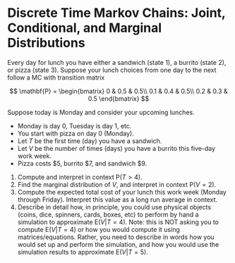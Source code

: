 # Discrete Time Markov Chains: Joint, Conditional, and Marginal Distributions {.unnumbered}


Every day for lunch you have either a sandwich (state 1), a burrito (state 2), or pizza (state 3).
Suppose your lunch choices from one day to the next follow a MC with transition matrix

$$
\mathbf{P} = 
\begin{bmatrix}
0 & 0.5 & 0.5\\
0.1 & 0.4 & 0.5\\
0.2 & 0.3 & 0.5
\end{bmatrix}
$$

Suppose today is Monday and consider your upcoming lunches.


- Monday is day 0, Tuesday is day 1, etc.
- You start with pizza on day 0 (Monday).
- Let $T$ be the first time (day) you have a sandwich.
- Let $V$ be the number of times (days) you have a burrito this five-day work week.
- Pizza costs \$5, burrito \$7, and sandwich \$9.


1. Compute and interpret in context $\text{P}(T > 4)$.
1. Find the marginal distribution of $V$, and interpret in context $\text{P}(V = 2)$. 
1. Compute the expected total cost of your lunch this work week (Monday through Friday).
Interpret this value as a long run average in context.
1. Describe in detail how, in principle, you could use physical objects (coins, dice, spinners, cards, boxes, etc) to perform by hand a simulation to approximate $\text{E}(V|T=4)$.
Note: this is NOT asking you to compute $\text{E}(V|T=4)$ or how you would compute it using matrices/equations.
Rather, you need to describe in words how you would set up and perform the simulation, and how you would use the simulation results to approximate $\text{E}(V|T=5)$.


